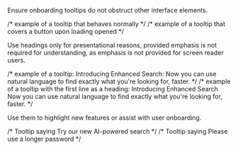 
<Guideline summary="Do not obstruct other elements" do={true}>
	<p slot="description">
		Ensure onboarding tooltips do not obstruct other interface elements.
	</p>
	<Example slot="examples" do={true}>
	/* example of a tooltip that behaves normally */
	</Example>
	<Example slot="examples" do={false}>
	/* example of a tooltip that covers a button upon loading opened */
	</Example>
</Guideline>

<Guideline summary="Refrain from using headings" do={true}>
	<p slot="description">
		Use headings only for presentational reasons, provided emphasis is not required for understanding, as emphasis is not provided for screen reader users.
	</p>
	<Example slot="examples" do={true}>
	/* example of a tooltip:
	Introducing Enhanced Search: Now you can use natural language to find exactly what you're looking for, faster.
	*/
	</Example>
	<Example slot="examples" do={false}>
	/* example of a tooltip with the first line as a heading:
	Introducing Enhanced Search
	Now you can use natural language to find exactly what you're looking for, faster.
	*/
	</Example>
</Guideline>

<Guideline summary="Use to highlight new features" do={false}>
	<p slot="description">
		Use them to highlight new features or assist with user onboarding.
	</p>
	<Example slot="examples" do={true}>
	/* Tooltip saying Try our new AI-powered search */
	</Example>
	<Example slot="examples" do={false}>
	/* Tooltip saying Please use a longer password */
	</Example>
</Guideline>